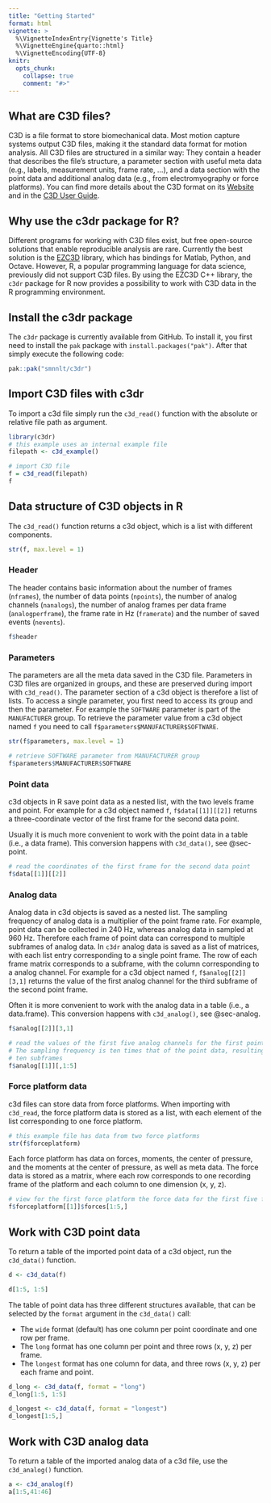 ```yaml
---
title: "Getting Started"
format: html
vignette: >
  %\VignetteIndexEntry{Vignette's Title}
  %\VignetteEngine{quarto::html}
  %\VignetteEncoding{UTF-8}
knitr:
  opts_chunk: 
    collapse: true
    comment: "#>" 
---
```


## What are C3D files?

C3D is a file format to store biomechanical data. Most motion capture systems output C3D files, making it the standard data format for motion analysis. All C3D files are structured in a similar way: They contain a header that describes the file's structure, a parameter section with useful meta data (e.g., labels, measurement units, frame rate, ...), and a data section with the point data and additional analog data (e.g., from electromyography or force platforms). You can find more details about the C3D format on its [Website](https://www.c3d.org/index.html) and in the [C3D User Guide](https://www.c3d.org/docs/C3D_User_Guide.pdf).

## Why use the c3dr package for R?

Different programs for working with C3D files exist, but free open-source solutions that enable reproducible analysis are rare. Currently the best solution is the [EZC3D](https://github.com/pyomeca/ezc3d) library, which has bindings for Matlab, Python, and Octave. However, R, a popular programming language for data science, previously did not support C3D files. By using the EZC3D C++ library, the `c3dr` package for R now provides a possibility to work with C3D data in the R programming environment.

## Install the c3dr package

The `c3dr` package is currently available from GitHub. To install it, you first need to install the `pak` package with `install.packages("pak")`. After that simply execute the following code:

```r
pak::pak("smnnlt/c3dr")
```

## Import C3D files with c3dr

To import a c3d file simply run the `c3d_read()` function with the absolute or relative file path as argument.

```r
library(c3dr)
# this example uses an internal example file
filepath <- c3d_example()

# import C3D file
f = c3d_read(filepath)
f
```

## Data structure of C3D objects in R

The `c3d_read()` function returns a c3d object, which is a list with different components.

```r
str(f, max.level = 1)
```

### Header

The header contains basic information about the number of frames (`nframes`), the number of data points (`npoints`), the number of analog channels (`nanalogs`), the number of analog frames per data frame (`analogperframe`), the frame rate in Hz (`framerate`) and the number of saved events (`nevents`).

```r
f$header
```

### Parameters

The parameters are all the meta data saved in the C3D file. Parameters in C3D files are organized in groups, and these are preserved during import with `c3d_read()`. The parameter section of a c3d object is therefore a list of lists. To access a single parameter, you first need to access its group and then the parameter. For example the `SOFTWARE` parameter is part of the `MANUFACTURER` group. To retrieve the parameter value from a c3d object named `f` you need to call `f$parameters$MANUFACTURER$SOFTWARE`.

```r
str(f$parameters, max.level = 1)

# retrieve SOFTWARE parameter from MANUFACTURER group
f$parameters$MANUFACTURER$SOFTWARE
```

### Point data

c3d objects in R save point data as a nested list, with the two levels frame and point. For example for a c3d object named `f`, `f$data[[1]][[2]]` returns a three-coordinate vector of the first frame for the second data point.

Usually it is much more convenient to work with the point data in a table (i.e., a data frame). This conversion happens with `c3d_data()`, see @sec-point.

```r
# read the coordinates of the first frame for the second data point
f$data[[1]][[2]]
```

### Analog data

Analog data in c3d objects is saved as a nested list. The sampling frequency of analog data is a multiplier of the point frame rate. For example, point data can be collected in 240 Hz, whereas analog data in sampled at 960 Hz. Therefore each frame of point data can correspond to multiple subframes of analog data. In `c3dr` analog data is saved as a list of matrices, with each list entry corresponding to a single point frame. The row of each frame matrix corresponds to a subframe, with the column corresponding to a analog channel. For example for a c3d object named `f`, `f$analog[[2]][3,1]` returns the value of the first analog channel for the third subframe of the second point frame.

Often it is more convenient to work with the analog data in a table (i.e., a data.frame). This conversion happens with `c3d_analog()`, see @sec-analog.

```r
f$analog[[2]][3,1]

# read the values of the first five analog channels for the first point frame
# The sampling frequency is ten times that of the point data, resulting in 
# ten subframes
f$analog[[1]][,1:5]
```

### Force platform data

c3d files can store data from force platforms. When importing with `c3d_read`, the force platform data is stored as a list, with each element of the list corresponding to one force platform.

```r
# this example file has data from two force platforms
str(f$forceplatform)
```
Each force platform has data on forces, moments, the center of pressure, and the moments at the center of pressure, as well as meta data. The force data is stored as a matrix, where each row corresponds to one recording frame of the platform and each column to one dimension (x, y, z). 

```r
# view for the first force platform the force data for the first five frames
f$forceplatform[[1]]$forces[1:5,]
```


## Work with C3D point data {#sec-point}

To return a table of the imported point data of a c3d object, run the `c3d_data()` function.

```r
d <- c3d_data(f)

d[1:5, 1:5]
```

The table of point data has three different structures available, that can be selected by the `format` argument in the `c3d_data()` call: 

- The `wide` format (default) has one column per point coordinate and one row per frame.
- The `long` format has one column per point and three rows (x, y, z) per frame.
- The `longest` format has one column for data, and three rows (x, y, z) per each frame and point.

```r
d_long <- c3d_data(f, format = "long")
d_long[1:5, 1:5]

d_longest <- c3d_data(f, format = "longest")
d_longest[1:5,]
```

## Work with C3D analog data {#sec-analog}

To return a table of the imported analog data of a c3d file, use the `c3d_analog()` function.

```r
a <- c3d_analog(f)
a[1:5,41:46]
```

